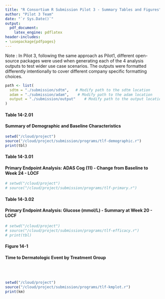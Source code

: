 ```yaml
---
title: "R Consortium R Submission Pilot 3 - Summary Tables and Figures"
author: "Pilot 3 Team"
date: "`r Sys.Date()`"
output: 
  pdf_document:
    latex_engine: pdflatex
header-includes:
- \usepackage{pdfpages}
---
```


Note : In Pilot 3, following the same approach as Pilot1, different open-source packages were used when generating each of the 4 analysis outputs to test wider use case scenarios. The outputs were formatted differently intentionally to cover different company specific formatting choices.

\newpage

```r
path <- list(
  sdtm = "./submission/sdtm",   # Modify path to the sdtm location
  adam = "./submission/adam",    # Modify path to the adam location
  output = "./submission/output"    # Modify path to the output location
)
```

#### Table 14-2.01
#### Summary of Demographic and Baseline Characteristics

```r
setwd("/cloud/project") 
source("/cloud/project/submission/programs/tlf-demographic.r")
print(tbl)
```

\newpage

#### Table 14-3.01
#### Primary Endpoint Analysis: ADAS Cog (11) - Change from Baseline to Week 24 - LOCF

```r
# setwd("/cloud/project")
# source("/cloud/project/submission/programs/tlf-primary.r")
```

\includepdf[pages=-, pagecommand={}, scale = 0.95]{/cloud/project/submission/output/tlf-primary-pilot3.rtf.pdf}

\newpage

#### Table 14-3.02
#### Primary Endpoint Analysis: Glucose (mmol/L) - Summary at Week 20 - LOCF

```r
# setwd("/cloud/project")
# source("/cloud/project/submission/programs/tlf-efficacy.r")
# print(tbl)
```

\includepdf[pages=-, pagecommand={}, scale = 0.95]{/cloud/project/submission/output/tlf-efficacy-pilot3.rtf.pdf}

\newpage

#### Figure 14-1
#### Time to Dermatologic Event by Treatment Group
\
\
```r
setwd("/cloud/project")
source("/cloud/project/submission/programs/tlf-kmplot.r")
print(km)
```


